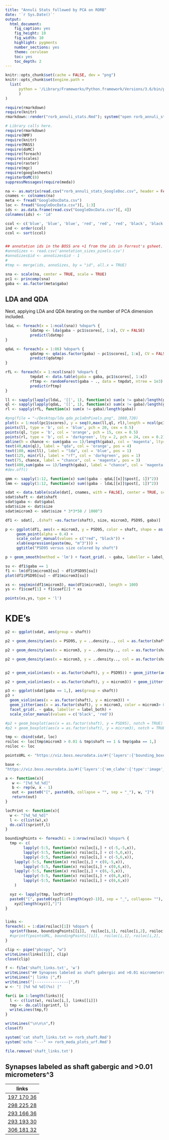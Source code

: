 ```yaml
---
title: "Annuli Stats followed by PCA on RORB"
date: '`r Sys.Date()`'
output:
  html_document:
    fig_caption: yes
    fig_height: 10
    fig_width: 10
    highlight: pygments
    number_sections: yes
    theme: cerulean
    toc: yes
    toc_depth: 2
---
```

```r
knitr::opts_chunk$set(cache = FALSE, dev = "png")
knitr::opts_chunk$set(engine.path = 
  list( 
      python = '/Library/Frameworks/Python.framework/Versions/3.6/bin/python3'
      )
)
```

```r
require(rmarkdown)
require(knitr)
rmarkdown::render("rorb_annuli_stats.Rmd"); system("open rorb_annuli_stats.html -a /Applications/Chrome.app")
```

```r
# Library calls here.
require(rmarkdown)
require(NMF)
require(knitr)
require(MASS)
require(doMC)
require(foreach)
require(scales)
require(raster)
require(mgc)
require(googlesheets)
registerDoMC(8)
suppressMessages(require(meda))
```


```r
na <- as.matrix(read.csv("rorb_annuli_stats_GoogleDoc.csv", header = FALSE))
cnames <- colnames(na)
meta <- fread("GoogleDocData.csv")
loc <- fread("GoogleDocData.csv")[, 1:3]
ids <- as.data.frame(read.csv("GoogleDocData.csv")[, 4])
colnames(ids) <- 'id'

ccol <- c('blue', 'blue', 'blue', 'red', 'red', 'red', 'black', 'black', 'green', 'green', 'black', 'green')
ind <- order(ccol)
ccol <- sort(ccol)


## annotation ids in the BOSS are +1 from the ids in Forrest's gsheet.
#annoSizes <- read.csv('annotation_sizes_pixels.csv')
#annoSizes$id <- annoSizes$id - 1
#
#tmp <- merge(ids, annoSizes, by = "id", all.x = TRUE)

```



```r
sna <- scale(na, center = TRUE, scale = TRUE)
pc1 <- princomp(sna)
gaba <- as.factor(meta$gaba)
```

## LDA and QDA

Next, applying LDA and QDA iterating on the number of PCA dimension
included. 
```r
ldaL <- foreach(x = 1:ncol(sna)) %dopar% {
           ldatmp <- lda(gaba ~ pc1$scores[, 1:x], CV = FALSE)
           predict(ldatmp)
}

qdaL <- foreach(x = 1:86) %dopar% {
           qdatmp <- qda(as.factor(gaba) ~ pc1$scores[, 1:x], CV = FALSE)
           predict(qdatmp)
}

rfL <- foreach(x = 1:ncol(sna)) %dopar% {
           tmpdat <- data.table(gaba = gaba, pc1$scores[, 1:x])
           rftmp <- randomForest(gaba ~ ., data = tmpdat, ntree = 1e3)
           predict(rftmp)
}

ll <- sapply(lapply(ldaL, '[[', 1), function(x) sum(x != gaba)/length(gaba))
ql <- sapply(lapply(qdaL, '[[', 1), function(x) sum(x != gaba)/length(gaba))
rl <- sapply(rfL, function(x) sum(x != gaba)/length(gaba))

#png(file = "~/Desktop/lda_qda_pc1aOnPixels.png", 1080,720)
plot(x = 1:ncol(pc1$scores), y = seq(0,max(ll,ql, rl),length = ncol(pc1$scores)), type = 'n', xlab = expression(hat(d)), ylab = "L")
points(ll, type = 'b', col = 'blue', pch = 20, cex = 0.5)
points(ql, type = 'b', col = 'orange', pch = 15, cex = 0.5)
points(rl, type = 'b', col = 'darkgreen', lty = 2, pch = 24, cex = 0.2)
abline(h = chance <- sum(gaba == 1)/length(gaba), col = 'magenta', lty=4)
text(40,min(ql), label = "qda", col = 'orange', pos = 4)
text(100, min(ll), label = "lda", col = 'blue', pos = 1)
text(125, min(rl), label = "rf", col = 'darkgreen', pos = 1)
text(75, chance, label = "chance", col = 'magenta', pos = 3)
text(400,sum(gaba == 1)/length(gaba), label = "chance", col = 'magenta', pos = 1)
#dev.off()

qmm <- sapply(1:12, function(x) sum((gaba - qdaL[[x]]$post[, 1])^2))
lmm <- sapply(1:12, function(x) sum((gaba - ldaL[[x]]$post[, 1])^2))
```



```r
sdat <- data.table(scale(dat[, cnames, with = FALSE], center = TRUE, scale = TRUE))
sdat$shaft <- dat$shaft
sdat$gaba <- dat$gabal
sdat$size <- dat$size
sdat$microm3 <- sdat$size * 3*3*50 / 1000^3

df1 <- sdat[, .(shaft =as.factor(shaft), size, microm3, PSD95, gaba)]

p <- ggplot(df1, aes(x = microm3, y = PSD95, color = shaft, shape = as.factor(gaba))) +
     geom_point(alpha = 0.4) + 
     scale_color_manual(values = c("red", "black")) +
     xlab(expression(paste(mu, "m^3"))) +
     ggtitle("PSD95 versus size colored by shaft")

p + geom_smooth(method = 'lm') + facet_grid(. ~ gaba, labeller = label_both) 
```


```r
su <- df1$gaba == 1
f1 <- lm(df1$microm3[su] ~ df1$PSD95[su])
plot(df1$PSD95[su] ~ df1$microm3[su])

xs <- seq(min(df1$microm3), max(df1$microm3), length = 100)
ys <- f1$coef[1] + f1$coef[2] * xs

points(xs,ys, type = 'l')
```

# KDE's 

```r
p2 <- ggplot(sdat, aes(group = shaft))

p2 + geom_density(aes(x = PSD95, y = ..density.., col = as.factor(shaft))) + ggtitle("PSD95 | shaft") + facet_grid(. ~ gaba, labeller = label_both)

p2 + geom_density(aes(x = microm3, y = ..density.., col = as.factor(shaft))) + ggtitle("size | shaft") + facet_grid(. ~ gaba, labeller = label_both)

p2 + geom_density(aes(x = microm3, y = ..density.., col = as.factor(shaft))) + scale_x_log10() + ggtitle("size | shaft, x-axis on log10 scale") + facet_grid(. ~ gaba, labeller = label_both)


p2 + geom_violin(aes(x = as.factor(shaft), y = PSD95)) + geom_jitter(aes(x = as.factor(shaft), y = PSD95), alpha = 0.7) + facet_grid(. ~ gaba, labeller = label_both)

p2 + geom_violin(aes(x = as.factor(shaft), y = microm3)) + geom_jitter(aes(x = as.factor(shaft), y = microm3), alpha = 0.7) + facet_grid(. ~ gaba, labeller = label_both)

p3 <- ggplot(sdat[gaba == 1,], aes(group = shaft))
p3 + 
  geom_violin(aes(x = as.factor(shaft), y = microm3)) + 
  geom_jitter(aes(x = as.factor(shaft), y = microm3, color = microm3> 0.01), alpha = 0.7) + 
  facet_grid(. ~ gaba, labeller = label_both) + 
  scale_color_manual(values = c('black', 'red'))

#p2 + geom_boxplot(aes(x = as.factor(shaft), y = PSD95), notch = TRUE) + facet_grid(. ~ gaba, labeller = label_both)
#p2 + geom_boxplot(aes(x = as.factor(shaft), y = microm3), notch = TRUE) + facet_grid(. ~ gaba, labeller = label_both)
```



```r
tmp <- cbind(sdat, loc)
roiloc <- loc[tmp$microm3 > 0.01 & tmp$shaft == 1 & tmp$gaba == 1,]
roiloc <- loc

pointsURL <- "https://viz.boss.neurodata.io/#!{'layers':{'bounding_boxes':{'type':'pointAnnotation'_'points':%s}}_'navigation':{'pose':{'position':{'voxelSize':[96_96_50]_'voxelCoordinates':[%s_%s_%s]}}_'zoomFactor':1}}"

base <- 
"https://viz.boss.neurodata.io/#!{'layers':{'em_clahe':{'type':'image'_'source':'boss://https://api.boss.neurodata.io/collman/M247514_Rorb_1_Site3Align2_EM/em_clahe'}_'m247514_Site3Annotation_MN_global':{'type':'segmentation'_'source':'boss://https://api.boss.neurodata.io/collman/M247514_Rorb_1_Site3Align2_EM/m247514_Site3Annotation_MN_global'}_'DAPI1':{'type':'image'_'source':'boss://https://api.boss.neurodata.io/collman/M247514_Rorb_1_Site3Align2_LENS_Session1_CROP/DAPI1?'_'blend':'additive'_'color':6}_'DAPI2':{'type':'image'_'source':'boss://https://api.boss.neurodata.io/collman/M247514_Rorb_1_Site3Align2_LENS_Session1_CROP/DAPI2?'_'blend':'additive'_'color':1_'visible':false}_'DAPI3':{'type':'image'_'source':'boss://https://api.boss.neurodata.io/collman/M247514_Rorb_1_Site3Align2_LENS_Session1_CROP/DAPI3?'_'blend':'additive'_'color':2_'visible':false}_'GABA':{'type':'image'_'source':'boss://https://api.boss.neurodata.io/collman/M247514_Rorb_1_Site3Align2_LENS_Session1_CROP/GABA?'_'blend':'additive'_'color':3}_'GAD2':{'type':'image'_'source':'boss://https://api.boss.neurodata.io/collman/M247514_Rorb_1_Site3Align2_LENS_Session1_CROP/GAD2?'_'blend':'additive'_'color':4}_'Gephyrin':{'type':'image'_'source':'boss://https://api.boss.neurodata.io/collman/M247514_Rorb_1_Site3Align2_LENS_Session1_CROP/Gephyrin?'_'blend':'additive'_'color':5}_'GluN1':{'type':'image'_'source':'boss://https://api.boss.neurodata.io/collman/M247514_Rorb_1_Site3Align2_LENS_Session1_CROP/GluN1?'_'blend':'additive'_'color':6}_'MBP':{'type':'image'_'source':'boss://https://api.boss.neurodata.io/collman/M247514_Rorb_1_Site3Align2_LENS_Session1_CROP/MBP?'_'blend':'additive'}_'PSD95':{'type':'image'_'source':'boss://https://api.boss.neurodata.io/collman/M247514_Rorb_1_Site3Align2_LENS_Session1_CROP/PSD95?'_'blend':'additive'_'color':1}_'synapsin':{'type':'image'_'source':'boss://https://api.boss.neurodata.io/collman/M247514_Rorb_1_Site3Align2_LENS_Session1_CROP/synapsin?'_'blend':'additive'_'color':2}_'TdTomato':{'type':'image'_'source':'boss://https://api.boss.neurodata.io/collman/M247514_Rorb_1_Site3Align2_LENS_Session1_CROP/TdTomato?'_'blend':'additive'_'color':3}_'TdTomato_16bit':{'type':'image'_'source':'boss://https://api.boss.neurodata.io/collman/M247514_Rorb_1_Site3Align2_LENS_Session1_CROP/TdTomato_16bit?window=0,10000'_'blend':'additive'_'color':4_'visible':false}_'VGlut1':{'type':'image'_'source':'boss://https://api.boss.neurodata.io/collman/M247514_Rorb_1_Site3Align2_LENS_Session1_CROP/VGlut1?'_'blend':'additive'_'color':5}_'bounding_boxes':{'type':'pointAnnotation'_'points':%s}}_'navigation':{'pose':{'position':{'voxelSize':[96_96_50]_'voxelCoordinates':[%s.5_%s.5_%s]}}_'zoomFactor':1.5}}"

a <- function(x){
   w <- "[%d_%d_%d]" 
   b <- rep(w, x - 1)
   out <- paste0("[", paste0(b, collapse = "", sep = "_"), w, "]")
   return(out)
}

locPrint <- function(x){
  w <- "[%d_%d_%d]" 
  l <- c(list(w),x)
  do.call(sprintf,l)
}

boundingPoints <- foreach(i = 1:nrow(roiloc)) %dopar% {
  tmp <- c(
		lapply(-5:5, function(x) roiloc[i,] + c(-5,-5,x)),
		lapply(-5:5, function(x) roiloc[i,] + c(-5,0,x)),
		lapply(-5:5, function(x) roiloc[i,] + c(-5,6,x)),
    lapply(-5:5, function(x) roiloc[i,] + c(0,-5,x)),
		lapply(-5:5, function(x) roiloc[i,] + c(0,6,x)),
    lapply(-5:5, function(x) roiloc[i,] + c(6,-5,x)),
		lapply(-5:5, function(x) roiloc[i,] + c(6,0,x)),
		lapply(-5:5, function(x) roiloc[i,] + c(6,6,x))
    )

  xyz <- lapply(tmp, locPrint)
  paste0("[", paste0(xyz[1:(length(xyz)-1)], sep = "_", collapse= ""),
    xyz[length(xyz)],"]")
}


links <- 
foreach(i = 1:dim(roiloc)[1]) %dopar% {
  sprintf(base, boundingPoints[[i]],  roiloc[i,1], roiloc[i,2],	roiloc[i,3])
  #sprintf(pointsURL, boundingPoints[[i]],  roiloc[i,1], roiloc[i,2],	roiloc[i,3])
}

clip <- pipe("pbcopy", "w")
writeLines(links[[1]], clip)
close(clip)
```


```r
f <- file('shaft_links.txt', 'w')
writeLines("## Synapses labeled as shaft gabergic and >0.01 micrometers^3\n",f)
writeLines("| links |",f)
writeLines("|---------------|",f)
w <- "| [%d %d %d](%s) |"

for(i in 1:length(links)){
  l <- c(list(w), roiloc[i,], links[[i]])  
  tmp <- do.call(sprintf, l)
  writeLines(tmp,f)
}

writeLines("\n\n\n",f)
close(f)

system('cat shaft_links.txt >> rorb_shaft.Rmd')
system('echo "---" >> rorb_meda_plots_urf.Rmd')

file.remove('shaft_links.txt')
```







## Synapses labeled as shaft gabergic and >0.01 micrometers^3

| links |
|---------------|
| [197 170 36](https://viz.boss.neurodata.io/#!{'layers':{'em_clahe':{'type':'image'_'source':'boss://https://api.boss.neurodata.io/collman/M247514_Rorb_1_Site3Align2_EM/em_clahe'}_'m247514_Site3Annotation_MN_global':{'type':'segmentation'_'source':'boss://https://api.boss.neurodata.io/collman/M247514_Rorb_1_Site3Align2_EM/m247514_Site3Annotation_MN_global'}_'DAPI1':{'type':'image'_'source':'boss://https://api.boss.neurodata.io/collman/M247514_Rorb_1_Site3Align2_LENS_Session1_CROP/DAPI1?'_'blend':'additive'_'color':6}_'DAPI2':{'type':'image'_'source':'boss://https://api.boss.neurodata.io/collman/M247514_Rorb_1_Site3Align2_LENS_Session1_CROP/DAPI2?'_'blend':'additive'_'color':1_'visible':false}_'DAPI3':{'type':'image'_'source':'boss://https://api.boss.neurodata.io/collman/M247514_Rorb_1_Site3Align2_LENS_Session1_CROP/DAPI3?'_'blend':'additive'_'color':2_'visible':false}_'GABA':{'type':'image'_'source':'boss://https://api.boss.neurodata.io/collman/M247514_Rorb_1_Site3Align2_LENS_Session1_CROP/GABA?'_'blend':'additive'_'color':3}_'GAD2':{'type':'image'_'source':'boss://https://api.boss.neurodata.io/collman/M247514_Rorb_1_Site3Align2_LENS_Session1_CROP/GAD2?'_'blend':'additive'_'color':4}_'Gephyrin':{'type':'image'_'source':'boss://https://api.boss.neurodata.io/collman/M247514_Rorb_1_Site3Align2_LENS_Session1_CROP/Gephyrin?'_'blend':'additive'_'color':5}_'GluN1':{'type':'image'_'source':'boss://https://api.boss.neurodata.io/collman/M247514_Rorb_1_Site3Align2_LENS_Session1_CROP/GluN1?'_'blend':'additive'_'color':6}_'MBP':{'type':'image'_'source':'boss://https://api.boss.neurodata.io/collman/M247514_Rorb_1_Site3Align2_LENS_Session1_CROP/MBP?'_'blend':'additive'}_'PSD95':{'type':'image'_'source':'boss://https://api.boss.neurodata.io/collman/M247514_Rorb_1_Site3Align2_LENS_Session1_CROP/PSD95?'_'blend':'additive'_'color':1}_'synapsin':{'type':'image'_'source':'boss://https://api.boss.neurodata.io/collman/M247514_Rorb_1_Site3Align2_LENS_Session1_CROP/synapsin?'_'blend':'additive'_'color':2}_'TdTomato':{'type':'image'_'source':'boss://https://api.boss.neurodata.io/collman/M247514_Rorb_1_Site3Align2_LENS_Session1_CROP/TdTomato?'_'blend':'additive'_'color':3}_'TdTomato_16bit':{'type':'image'_'source':'boss://https://api.boss.neurodata.io/collman/M247514_Rorb_1_Site3Align2_LENS_Session1_CROP/TdTomato_16bit?window=0,10000'_'blend':'additive'_'color':4_'visible':false}_'VGlut1':{'type':'image'_'source':'boss://https://api.boss.neurodata.io/collman/M247514_Rorb_1_Site3Align2_LENS_Session1_CROP/VGlut1?'_'blend':'additive'_'color':5}_'bounding_boxes':{'type':'pointAnnotation'_'points':[[192_165_31]_[192_165_32]_[192_165_33]_[192_165_34]_[192_165_35]_[192_165_36]_[192_165_37]_[192_165_38]_[192_165_39]_[192_165_40]_[192_165_41]_[192_170_31]_[192_170_32]_[192_170_33]_[192_170_34]_[192_170_35]_[192_170_36]_[192_170_37]_[192_170_38]_[192_170_39]_[192_170_40]_[192_170_41]_[192_176_31]_[192_176_32]_[192_176_33]_[192_176_34]_[192_176_35]_[192_176_36]_[192_176_37]_[192_176_38]_[192_176_39]_[192_176_40]_[192_176_41]_[197_165_31]_[197_165_32]_[197_165_33]_[197_165_34]_[197_165_35]_[197_165_36]_[197_165_37]_[197_165_38]_[197_165_39]_[197_165_40]_[197_165_41]_[197_176_31]_[197_176_32]_[197_176_33]_[197_176_34]_[197_176_35]_[197_176_36]_[197_176_37]_[197_176_38]_[197_176_39]_[197_176_40]_[197_176_41]_[203_165_31]_[203_165_32]_[203_165_33]_[203_165_34]_[203_165_35]_[203_165_36]_[203_165_37]_[203_165_38]_[203_165_39]_[203_165_40]_[203_165_41]_[203_170_31]_[203_170_32]_[203_170_33]_[203_170_34]_[203_170_35]_[203_170_36]_[203_170_37]_[203_170_38]_[203_170_39]_[203_170_40]_[203_170_41]_[203_176_31]_[203_176_32]_[203_176_33]_[203_176_34]_[203_176_35]_[203_176_36]_[203_176_37]_[203_176_38]_[203_176_39]_[203_176_40]_[203_176_41]]}}_'navigation':{'pose':{'position':{'voxelSize':[96_96_50]_'voxelCoordinates':[197.5_170.5_36]}}_'zoomFactor':1.5}}) |
| [298 225 28](https://viz.boss.neurodata.io/#!{'layers':{'em_clahe':{'type':'image'_'source':'boss://https://api.boss.neurodata.io/collman/M247514_Rorb_1_Site3Align2_EM/em_clahe'}_'m247514_Site3Annotation_MN_global':{'type':'segmentation'_'source':'boss://https://api.boss.neurodata.io/collman/M247514_Rorb_1_Site3Align2_EM/m247514_Site3Annotation_MN_global'}_'DAPI1':{'type':'image'_'source':'boss://https://api.boss.neurodata.io/collman/M247514_Rorb_1_Site3Align2_LENS_Session1_CROP/DAPI1?'_'blend':'additive'_'color':6}_'DAPI2':{'type':'image'_'source':'boss://https://api.boss.neurodata.io/collman/M247514_Rorb_1_Site3Align2_LENS_Session1_CROP/DAPI2?'_'blend':'additive'_'color':1_'visible':false}_'DAPI3':{'type':'image'_'source':'boss://https://api.boss.neurodata.io/collman/M247514_Rorb_1_Site3Align2_LENS_Session1_CROP/DAPI3?'_'blend':'additive'_'color':2_'visible':false}_'GABA':{'type':'image'_'source':'boss://https://api.boss.neurodata.io/collman/M247514_Rorb_1_Site3Align2_LENS_Session1_CROP/GABA?'_'blend':'additive'_'color':3}_'GAD2':{'type':'image'_'source':'boss://https://api.boss.neurodata.io/collman/M247514_Rorb_1_Site3Align2_LENS_Session1_CROP/GAD2?'_'blend':'additive'_'color':4}_'Gephyrin':{'type':'image'_'source':'boss://https://api.boss.neurodata.io/collman/M247514_Rorb_1_Site3Align2_LENS_Session1_CROP/Gephyrin?'_'blend':'additive'_'color':5}_'GluN1':{'type':'image'_'source':'boss://https://api.boss.neurodata.io/collman/M247514_Rorb_1_Site3Align2_LENS_Session1_CROP/GluN1?'_'blend':'additive'_'color':6}_'MBP':{'type':'image'_'source':'boss://https://api.boss.neurodata.io/collman/M247514_Rorb_1_Site3Align2_LENS_Session1_CROP/MBP?'_'blend':'additive'}_'PSD95':{'type':'image'_'source':'boss://https://api.boss.neurodata.io/collman/M247514_Rorb_1_Site3Align2_LENS_Session1_CROP/PSD95?'_'blend':'additive'_'color':1}_'synapsin':{'type':'image'_'source':'boss://https://api.boss.neurodata.io/collman/M247514_Rorb_1_Site3Align2_LENS_Session1_CROP/synapsin?'_'blend':'additive'_'color':2}_'TdTomato':{'type':'image'_'source':'boss://https://api.boss.neurodata.io/collman/M247514_Rorb_1_Site3Align2_LENS_Session1_CROP/TdTomato?'_'blend':'additive'_'color':3}_'TdTomato_16bit':{'type':'image'_'source':'boss://https://api.boss.neurodata.io/collman/M247514_Rorb_1_Site3Align2_LENS_Session1_CROP/TdTomato_16bit?window=0,10000'_'blend':'additive'_'color':4_'visible':false}_'VGlut1':{'type':'image'_'source':'boss://https://api.boss.neurodata.io/collman/M247514_Rorb_1_Site3Align2_LENS_Session1_CROP/VGlut1?'_'blend':'additive'_'color':5}_'bounding_boxes':{'type':'pointAnnotation'_'points':[[293_220_23]_[293_220_24]_[293_220_25]_[293_220_26]_[293_220_27]_[293_220_28]_[293_220_29]_[293_220_30]_[293_220_31]_[293_220_32]_[293_220_33]_[293_225_23]_[293_225_24]_[293_225_25]_[293_225_26]_[293_225_27]_[293_225_28]_[293_225_29]_[293_225_30]_[293_225_31]_[293_225_32]_[293_225_33]_[293_231_23]_[293_231_24]_[293_231_25]_[293_231_26]_[293_231_27]_[293_231_28]_[293_231_29]_[293_231_30]_[293_231_31]_[293_231_32]_[293_231_33]_[298_220_23]_[298_220_24]_[298_220_25]_[298_220_26]_[298_220_27]_[298_220_28]_[298_220_29]_[298_220_30]_[298_220_31]_[298_220_32]_[298_220_33]_[298_231_23]_[298_231_24]_[298_231_25]_[298_231_26]_[298_231_27]_[298_231_28]_[298_231_29]_[298_231_30]_[298_231_31]_[298_231_32]_[298_231_33]_[304_220_23]_[304_220_24]_[304_220_25]_[304_220_26]_[304_220_27]_[304_220_28]_[304_220_29]_[304_220_30]_[304_220_31]_[304_220_32]_[304_220_33]_[304_225_23]_[304_225_24]_[304_225_25]_[304_225_26]_[304_225_27]_[304_225_28]_[304_225_29]_[304_225_30]_[304_225_31]_[304_225_32]_[304_225_33]_[304_231_23]_[304_231_24]_[304_231_25]_[304_231_26]_[304_231_27]_[304_231_28]_[304_231_29]_[304_231_30]_[304_231_31]_[304_231_32]_[304_231_33]]}}_'navigation':{'pose':{'position':{'voxelSize':[96_96_50]_'voxelCoordinates':[298.5_225.5_28]}}_'zoomFactor':1.5}}) |
| [293 166 36](https://viz.boss.neurodata.io/#!{'layers':{'em_clahe':{'type':'image'_'source':'boss://https://api.boss.neurodata.io/collman/M247514_Rorb_1_Site3Align2_EM/em_clahe'}_'m247514_Site3Annotation_MN_global':{'type':'segmentation'_'source':'boss://https://api.boss.neurodata.io/collman/M247514_Rorb_1_Site3Align2_EM/m247514_Site3Annotation_MN_global'}_'DAPI1':{'type':'image'_'source':'boss://https://api.boss.neurodata.io/collman/M247514_Rorb_1_Site3Align2_LENS_Session1_CROP/DAPI1?'_'blend':'additive'_'color':6}_'DAPI2':{'type':'image'_'source':'boss://https://api.boss.neurodata.io/collman/M247514_Rorb_1_Site3Align2_LENS_Session1_CROP/DAPI2?'_'blend':'additive'_'color':1_'visible':false}_'DAPI3':{'type':'image'_'source':'boss://https://api.boss.neurodata.io/collman/M247514_Rorb_1_Site3Align2_LENS_Session1_CROP/DAPI3?'_'blend':'additive'_'color':2_'visible':false}_'GABA':{'type':'image'_'source':'boss://https://api.boss.neurodata.io/collman/M247514_Rorb_1_Site3Align2_LENS_Session1_CROP/GABA?'_'blend':'additive'_'color':3}_'GAD2':{'type':'image'_'source':'boss://https://api.boss.neurodata.io/collman/M247514_Rorb_1_Site3Align2_LENS_Session1_CROP/GAD2?'_'blend':'additive'_'color':4}_'Gephyrin':{'type':'image'_'source':'boss://https://api.boss.neurodata.io/collman/M247514_Rorb_1_Site3Align2_LENS_Session1_CROP/Gephyrin?'_'blend':'additive'_'color':5}_'GluN1':{'type':'image'_'source':'boss://https://api.boss.neurodata.io/collman/M247514_Rorb_1_Site3Align2_LENS_Session1_CROP/GluN1?'_'blend':'additive'_'color':6}_'MBP':{'type':'image'_'source':'boss://https://api.boss.neurodata.io/collman/M247514_Rorb_1_Site3Align2_LENS_Session1_CROP/MBP?'_'blend':'additive'}_'PSD95':{'type':'image'_'source':'boss://https://api.boss.neurodata.io/collman/M247514_Rorb_1_Site3Align2_LENS_Session1_CROP/PSD95?'_'blend':'additive'_'color':1}_'synapsin':{'type':'image'_'source':'boss://https://api.boss.neurodata.io/collman/M247514_Rorb_1_Site3Align2_LENS_Session1_CROP/synapsin?'_'blend':'additive'_'color':2}_'TdTomato':{'type':'image'_'source':'boss://https://api.boss.neurodata.io/collman/M247514_Rorb_1_Site3Align2_LENS_Session1_CROP/TdTomato?'_'blend':'additive'_'color':3}_'TdTomato_16bit':{'type':'image'_'source':'boss://https://api.boss.neurodata.io/collman/M247514_Rorb_1_Site3Align2_LENS_Session1_CROP/TdTomato_16bit?window=0,10000'_'blend':'additive'_'color':4_'visible':false}_'VGlut1':{'type':'image'_'source':'boss://https://api.boss.neurodata.io/collman/M247514_Rorb_1_Site3Align2_LENS_Session1_CROP/VGlut1?'_'blend':'additive'_'color':5}_'bounding_boxes':{'type':'pointAnnotation'_'points':[[288_161_31]_[288_161_32]_[288_161_33]_[288_161_34]_[288_161_35]_[288_161_36]_[288_161_37]_[288_161_38]_[288_161_39]_[288_161_40]_[288_161_41]_[288_166_31]_[288_166_32]_[288_166_33]_[288_166_34]_[288_166_35]_[288_166_36]_[288_166_37]_[288_166_38]_[288_166_39]_[288_166_40]_[288_166_41]_[288_172_31]_[288_172_32]_[288_172_33]_[288_172_34]_[288_172_35]_[288_172_36]_[288_172_37]_[288_172_38]_[288_172_39]_[288_172_40]_[288_172_41]_[293_161_31]_[293_161_32]_[293_161_33]_[293_161_34]_[293_161_35]_[293_161_36]_[293_161_37]_[293_161_38]_[293_161_39]_[293_161_40]_[293_161_41]_[293_172_31]_[293_172_32]_[293_172_33]_[293_172_34]_[293_172_35]_[293_172_36]_[293_172_37]_[293_172_38]_[293_172_39]_[293_172_40]_[293_172_41]_[299_161_31]_[299_161_32]_[299_161_33]_[299_161_34]_[299_161_35]_[299_161_36]_[299_161_37]_[299_161_38]_[299_161_39]_[299_161_40]_[299_161_41]_[299_166_31]_[299_166_32]_[299_166_33]_[299_166_34]_[299_166_35]_[299_166_36]_[299_166_37]_[299_166_38]_[299_166_39]_[299_166_40]_[299_166_41]_[299_172_31]_[299_172_32]_[299_172_33]_[299_172_34]_[299_172_35]_[299_172_36]_[299_172_37]_[299_172_38]_[299_172_39]_[299_172_40]_[299_172_41]]}}_'navigation':{'pose':{'position':{'voxelSize':[96_96_50]_'voxelCoordinates':[293.5_166.5_36]}}_'zoomFactor':1.5}}) |
| [293 193 30](https://viz.boss.neurodata.io/#!{'layers':{'em_clahe':{'type':'image'_'source':'boss://https://api.boss.neurodata.io/collman/M247514_Rorb_1_Site3Align2_EM/em_clahe'}_'m247514_Site3Annotation_MN_global':{'type':'segmentation'_'source':'boss://https://api.boss.neurodata.io/collman/M247514_Rorb_1_Site3Align2_EM/m247514_Site3Annotation_MN_global'}_'DAPI1':{'type':'image'_'source':'boss://https://api.boss.neurodata.io/collman/M247514_Rorb_1_Site3Align2_LENS_Session1_CROP/DAPI1?'_'blend':'additive'_'color':6}_'DAPI2':{'type':'image'_'source':'boss://https://api.boss.neurodata.io/collman/M247514_Rorb_1_Site3Align2_LENS_Session1_CROP/DAPI2?'_'blend':'additive'_'color':1_'visible':false}_'DAPI3':{'type':'image'_'source':'boss://https://api.boss.neurodata.io/collman/M247514_Rorb_1_Site3Align2_LENS_Session1_CROP/DAPI3?'_'blend':'additive'_'color':2_'visible':false}_'GABA':{'type':'image'_'source':'boss://https://api.boss.neurodata.io/collman/M247514_Rorb_1_Site3Align2_LENS_Session1_CROP/GABA?'_'blend':'additive'_'color':3}_'GAD2':{'type':'image'_'source':'boss://https://api.boss.neurodata.io/collman/M247514_Rorb_1_Site3Align2_LENS_Session1_CROP/GAD2?'_'blend':'additive'_'color':4}_'Gephyrin':{'type':'image'_'source':'boss://https://api.boss.neurodata.io/collman/M247514_Rorb_1_Site3Align2_LENS_Session1_CROP/Gephyrin?'_'blend':'additive'_'color':5}_'GluN1':{'type':'image'_'source':'boss://https://api.boss.neurodata.io/collman/M247514_Rorb_1_Site3Align2_LENS_Session1_CROP/GluN1?'_'blend':'additive'_'color':6}_'MBP':{'type':'image'_'source':'boss://https://api.boss.neurodata.io/collman/M247514_Rorb_1_Site3Align2_LENS_Session1_CROP/MBP?'_'blend':'additive'}_'PSD95':{'type':'image'_'source':'boss://https://api.boss.neurodata.io/collman/M247514_Rorb_1_Site3Align2_LENS_Session1_CROP/PSD95?'_'blend':'additive'_'color':1}_'synapsin':{'type':'image'_'source':'boss://https://api.boss.neurodata.io/collman/M247514_Rorb_1_Site3Align2_LENS_Session1_CROP/synapsin?'_'blend':'additive'_'color':2}_'TdTomato':{'type':'image'_'source':'boss://https://api.boss.neurodata.io/collman/M247514_Rorb_1_Site3Align2_LENS_Session1_CROP/TdTomato?'_'blend':'additive'_'color':3}_'TdTomato_16bit':{'type':'image'_'source':'boss://https://api.boss.neurodata.io/collman/M247514_Rorb_1_Site3Align2_LENS_Session1_CROP/TdTomato_16bit?window=0,10000'_'blend':'additive'_'color':4_'visible':false}_'VGlut1':{'type':'image'_'source':'boss://https://api.boss.neurodata.io/collman/M247514_Rorb_1_Site3Align2_LENS_Session1_CROP/VGlut1?'_'blend':'additive'_'color':5}_'bounding_boxes':{'type':'pointAnnotation'_'points':[[288_188_25]_[288_188_26]_[288_188_27]_[288_188_28]_[288_188_29]_[288_188_30]_[288_188_31]_[288_188_32]_[288_188_33]_[288_188_34]_[288_188_35]_[288_193_25]_[288_193_26]_[288_193_27]_[288_193_28]_[288_193_29]_[288_193_30]_[288_193_31]_[288_193_32]_[288_193_33]_[288_193_34]_[288_193_35]_[288_199_25]_[288_199_26]_[288_199_27]_[288_199_28]_[288_199_29]_[288_199_30]_[288_199_31]_[288_199_32]_[288_199_33]_[288_199_34]_[288_199_35]_[293_188_25]_[293_188_26]_[293_188_27]_[293_188_28]_[293_188_29]_[293_188_30]_[293_188_31]_[293_188_32]_[293_188_33]_[293_188_34]_[293_188_35]_[293_199_25]_[293_199_26]_[293_199_27]_[293_199_28]_[293_199_29]_[293_199_30]_[293_199_31]_[293_199_32]_[293_199_33]_[293_199_34]_[293_199_35]_[299_188_25]_[299_188_26]_[299_188_27]_[299_188_28]_[299_188_29]_[299_188_30]_[299_188_31]_[299_188_32]_[299_188_33]_[299_188_34]_[299_188_35]_[299_193_25]_[299_193_26]_[299_193_27]_[299_193_28]_[299_193_29]_[299_193_30]_[299_193_31]_[299_193_32]_[299_193_33]_[299_193_34]_[299_193_35]_[299_199_25]_[299_199_26]_[299_199_27]_[299_199_28]_[299_199_29]_[299_199_30]_[299_199_31]_[299_199_32]_[299_199_33]_[299_199_34]_[299_199_35]]}}_'navigation':{'pose':{'position':{'voxelSize':[96_96_50]_'voxelCoordinates':[293.5_193.5_30]}}_'zoomFactor':1.5}}) |
| [306 181 32](https://viz.boss.neurodata.io/#!{'layers':{'em_clahe':{'type':'image'_'source':'boss://https://api.boss.neurodata.io/collman/M247514_Rorb_1_Site3Align2_EM/em_clahe'}_'m247514_Site3Annotation_MN_global':{'type':'segmentation'_'source':'boss://https://api.boss.neurodata.io/collman/M247514_Rorb_1_Site3Align2_EM/m247514_Site3Annotation_MN_global'}_'DAPI1':{'type':'image'_'source':'boss://https://api.boss.neurodata.io/collman/M247514_Rorb_1_Site3Align2_LENS_Session1_CROP/DAPI1?'_'blend':'additive'_'color':6}_'DAPI2':{'type':'image'_'source':'boss://https://api.boss.neurodata.io/collman/M247514_Rorb_1_Site3Align2_LENS_Session1_CROP/DAPI2?'_'blend':'additive'_'color':1_'visible':false}_'DAPI3':{'type':'image'_'source':'boss://https://api.boss.neurodata.io/collman/M247514_Rorb_1_Site3Align2_LENS_Session1_CROP/DAPI3?'_'blend':'additive'_'color':2_'visible':false}_'GABA':{'type':'image'_'source':'boss://https://api.boss.neurodata.io/collman/M247514_Rorb_1_Site3Align2_LENS_Session1_CROP/GABA?'_'blend':'additive'_'color':3}_'GAD2':{'type':'image'_'source':'boss://https://api.boss.neurodata.io/collman/M247514_Rorb_1_Site3Align2_LENS_Session1_CROP/GAD2?'_'blend':'additive'_'color':4}_'Gephyrin':{'type':'image'_'source':'boss://https://api.boss.neurodata.io/collman/M247514_Rorb_1_Site3Align2_LENS_Session1_CROP/Gephyrin?'_'blend':'additive'_'color':5}_'GluN1':{'type':'image'_'source':'boss://https://api.boss.neurodata.io/collman/M247514_Rorb_1_Site3Align2_LENS_Session1_CROP/GluN1?'_'blend':'additive'_'color':6}_'MBP':{'type':'image'_'source':'boss://https://api.boss.neurodata.io/collman/M247514_Rorb_1_Site3Align2_LENS_Session1_CROP/MBP?'_'blend':'additive'}_'PSD95':{'type':'image'_'source':'boss://https://api.boss.neurodata.io/collman/M247514_Rorb_1_Site3Align2_LENS_Session1_CROP/PSD95?'_'blend':'additive'_'color':1}_'synapsin':{'type':'image'_'source':'boss://https://api.boss.neurodata.io/collman/M247514_Rorb_1_Site3Align2_LENS_Session1_CROP/synapsin?'_'blend':'additive'_'color':2}_'TdTomato':{'type':'image'_'source':'boss://https://api.boss.neurodata.io/collman/M247514_Rorb_1_Site3Align2_LENS_Session1_CROP/TdTomato?'_'blend':'additive'_'color':3}_'TdTomato_16bit':{'type':'image'_'source':'boss://https://api.boss.neurodata.io/collman/M247514_Rorb_1_Site3Align2_LENS_Session1_CROP/TdTomato_16bit?window=0,10000'_'blend':'additive'_'color':4_'visible':false}_'VGlut1':{'type':'image'_'source':'boss://https://api.boss.neurodata.io/collman/M247514_Rorb_1_Site3Align2_LENS_Session1_CROP/VGlut1?'_'blend':'additive'_'color':5}_'bounding_boxes':{'type':'pointAnnotation'_'points':[[301_176_27]_[301_176_28]_[301_176_29]_[301_176_30]_[301_176_31]_[301_176_32]_[301_176_33]_[301_176_34]_[301_176_35]_[301_176_36]_[301_176_37]_[301_181_27]_[301_181_28]_[301_181_29]_[301_181_30]_[301_181_31]_[301_181_32]_[301_181_33]_[301_181_34]_[301_181_35]_[301_181_36]_[301_181_37]_[301_187_27]_[301_187_28]_[301_187_29]_[301_187_30]_[301_187_31]_[301_187_32]_[301_187_33]_[301_187_34]_[301_187_35]_[301_187_36]_[301_187_37]_[306_176_27]_[306_176_28]_[306_176_29]_[306_176_30]_[306_176_31]_[306_176_32]_[306_176_33]_[306_176_34]_[306_176_35]_[306_176_36]_[306_176_37]_[306_187_27]_[306_187_28]_[306_187_29]_[306_187_30]_[306_187_31]_[306_187_32]_[306_187_33]_[306_187_34]_[306_187_35]_[306_187_36]_[306_187_37]_[312_176_27]_[312_176_28]_[312_176_29]_[312_176_30]_[312_176_31]_[312_176_32]_[312_176_33]_[312_176_34]_[312_176_35]_[312_176_36]_[312_176_37]_[312_181_27]_[312_181_28]_[312_181_29]_[312_181_30]_[312_181_31]_[312_181_32]_[312_181_33]_[312_181_34]_[312_181_35]_[312_181_36]_[312_181_37]_[312_187_27]_[312_187_28]_[312_187_29]_[312_187_30]_[312_187_31]_[312_187_32]_[312_187_33]_[312_187_34]_[312_187_35]_[312_187_36]_[312_187_37]]}}_'navigation':{'pose':{'position':{'voxelSize':[96_96_50]_'voxelCoordinates':[306.5_181.5_32]}}_'zoomFactor':1.5}}) |




